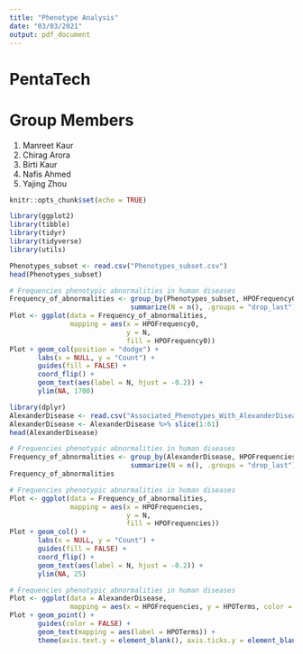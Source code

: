 ---
title: "Phenotype Analysis"
date: "03/03/2021"
output: pdf_document
---

# PentaTech
# Group Members
1. Manreet Kaur
2. Chirag Arora
3. Birti Kaur
4. Nafis Ahmed
5. Yajing Zhou


```{r setup, include=FALSE}
knitr::opts_chunk$set(echo = TRUE)
```

```{r library, warning=FALSE, message=FALSE}
library(ggplot2)
library(tibble)
library(tidyr)
library(tidyverse)
library(utils)
```

```{r loading file}
Phenotypes_subset <- read.csv("Phenotypes_subset.csv")
head(Phenotypes_subset)
```

```{r plot0}
# Frequencies phenotypic abnormalities in human diseases
Frequency_of_abnormalities <- group_by(Phenotypes_subset, HPOFrequency0) %>%
                              summarize(N = n(), .groups = "drop_last")
Plot <- ggplot(data = Frequency_of_abnormalities,
               mapping = aes(x = HPOFrequency0,
                             y = N,
                             fill = HPOFrequency0))
Plot + geom_col(position = "dodge") +
       labs(x = NULL, y = "Count") +
       guides(fill = FALSE) +
       coord_flip() +
       geom_text(aes(label = N, hjust = -0.2)) +
       ylim(NA, 1700)
```

```{r loading file2}
library(dplyr)
AlexanderDisease <- read.csv("Associated_Phenotypes_With_AlexanderDisease.csv")
AlexanderDisease <- AlexanderDisease %>% slice(1:61)
head(AlexanderDisease)
```

```{r subset, warning=FALSE}
# Frequencies phenotypic abnormalities in human diseases
Frequency_of_abnormalities <- group_by(AlexanderDisease, HPOFrequencies) %>%
                              summarize(N = n(), .groups = "drop_last")
Frequency_of_abnormalities 
```

```{r SubsetPlot}
# Frequencies phenotypic abnormalities in human diseases
Plot <- ggplot(data = Frequency_of_abnormalities,
               mapping = aes(x = HPOFrequencies,
                             y = N,
                             fill = HPOFrequencies))
Plot + geom_col() +
       labs(x = NULL, y = "Count") +
       guides(fill = FALSE) +
       coord_flip() + 
       geom_text(aes(label = N, hjust = -0.2)) +
       ylim(NA, 25)
```

```{r SubsetPlot2}
# Frequencies phenotypic abnormalities in human diseases
Plot <- ggplot(data = AlexanderDisease,
               mapping = aes(x = HPOFrequencies, y = HPOTerms, color = HPOFrequencies))
Plot + geom_point() + 
       guides(color = FALSE) +
       geom_text(mapping = aes(label = HPOTerms)) +
       theme(axis.text.y = element_blank(), axis.ticks.y = element_blank())
```
